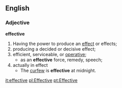 == English ==
=== Adjective ===
'''effective'''
# Having the power to produce an [[effect]] or effects; 
# producing a decided or decisive effect; 
# efficient, serviceable, or [[operative]]; 
#*as an '''effective''' force, remedy, speech;
# actually in effect
#* The [[curfew]] is '''effective''' at midnight.

[[it:effective]]
[[pl:Effective]]
[[pt:Effective]]